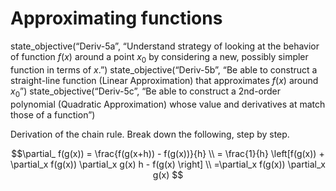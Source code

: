 # Approximating functions

::: {.objectives}
state_objective("Deriv-5a", "Understand strategy of looking at the behavior of function $f(x)$ around a point $x_0$ by considering a new, possibly simpler function in terms of $x$.")
state_objective("Deriv-5b", "Be able to construct a straight-line function (Linear Approximation) that approximates $f(x)$ around $x_0$")
state_objective("Deriv-5c", "Be able to construct a 2nd-order polynomial (Quadratic Approximation) whose value and derivatives at  match those of a function")
:::

::: {.workedexample}
Derivation of the chain rule. Break down the following, step by step.

$$\partial_ f(g(x)) = \frac{f(g(x+h)) - f(g(x))}{h} \\
= \frac{1}{h} \left[f(g(x)) + \partial_x f(g(x)) \partial_x g(x) h - f(g(x) \right] \\
=\partial_x f(g(x)) \partial_x g(x)
$$
:::


